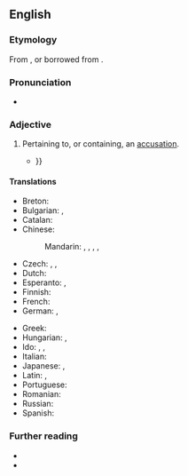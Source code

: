 ==English==

===Etymology===
From {{af|en|accuse|-atory}}, or borrowed from {{bor|en|la|accūsātōrius}}.

===Pronunciation===
* {{a|US}} {{IPA|en|/ə.ˈkju.zə.ˌtɔɹ.i/}}

===Adjective===
{{en-adj}}

# Pertaining to, or containing, an [[accusation]]. {{defdate|from the early 17th c.}}
#* {{quote-book|en|author=George Grote|year=1846-1856|title=A History of Greece|passage=This conclusion will certainly be strengthened by reading the '''accusatory''' speech composed by Deinarchus {{...}}}}

====Translations====
{{trans-top|pertaining to, or containing, an accusation}}
* Breton: {{t|br|tamallus}}
* Bulgarian: {{t+|bg|обвинителен}}, {{t+|bg|обвиняващ}}
* Catalan: {{t|ca|acusatori}}
* Chinese:
*: Mandarin: {{t+|cmn|[[指責型]]}}, {{t+|cmn|[[指责型]]|tr=zhǐzéxíng}}, {{t+|cmn|[[非難]][[的]]}}, {{t+|cmn|[[非难]][[的]]|tr=fēinàn de}}, {{t+|cmn|[[指控]][[的]]|tr=zhǐkòng de}}
* Czech: {{t|cs|žalující}}, {{t|cs|obviňující}}, {{t|cs|vyčítavý}}
* Dutch: {{t+|nl|beschuldigend}}
* Esperanto: {{t|eo|kulpiga}}, {{t|eo|akuza}}
* Finnish: {{t+|fi|syyttävä}}
* French: {{t+|fr|accusateur}}
* German: {{t+|de|anklagend}}, {{t|de|anklägerisch}}
{{trans-mid}}
* Greek: {{t+|el|κατηγορητικός}}
* Hungarian: {{t+|hu|vádló}}, {{t|hu|vádoló}}
* Ido: {{t+check|io|akuzala}}, {{t+check|io|akuzanta}}, {{t+check|io|akuziva}}
* Italian: {{t|it|accusatorio}}
* Japanese: {{t+|ja|非難|alt=非難の|tr=ひなんの, hinan no}}, {{t+|ja|批難|alt=批難の|tr=ひなんの, hinan no}}
* Latin: {{t|la|accūsātōrius}}, {{t|la|crīminōsus}}
* Portuguese: {{t|pt|acusatório}}
* Romanian: {{t|ro|acuzatoriu}}
* Russian: {{t+|ru|обвини́тельный}}
* Spanish: {{t+|es|acusatorio}}
{{trans-bottom}}

===Further reading===
* {{R:OneLook}}
* {{R:Webster 1913}}
